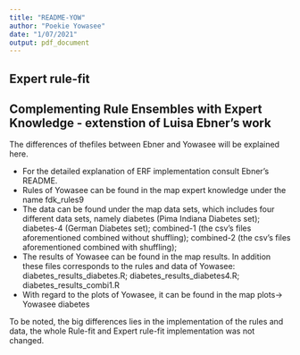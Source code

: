 ```yaml
---
title: "README-YOW"
author: "Poekie Yowasee"
date: "1/07/2021"
output: pdf_document
---
```


## Expert rule-fit
## Complementing Rule Ensembles with Expert Knowledge - extenstion of Luisa Ebner's work 
The differences of thefiles between Ebner and Yowasee will be explained here. 

- For the detailed explanation of ERF implementation consult Ebner's README. 
- Rules of Yowasee can be found in the map expert knowledge under the name fdk_rules9 
- The data can be found under the map data sets, which includes four different data sets, namely diabetes (Pima Indiana Diabetes set);  diabetes-4 (German Diabetes set); combined-1 (the csv's files aforementioned combined without shuffling); combined-2 (the csv's files aforementioned combined with shuffling);
- The results of Yowasee can be found in the map results. In addition these files corresponds to the rules and data of Yowasee: diabetes_results_diabetes.R; diabetes_results_diabetes4.R; diabetes_results_combi1.R
- With regard to the plots of Yowasee, it can be found in the map plots-> Yowasee diabetes 

To be noted, the big differences lies in the implementation of the rules and data, the whole Rule-fit and Expert rule-fit implementation was not changed. 